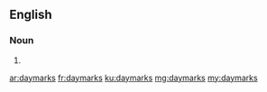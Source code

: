 ==English==

===Noun===
{{head|en|plural}}

# {{plural of|daymark|lang=en|nocat=1}}

[[ar:daymarks]]
[[fr:daymarks]]
[[ku:daymarks]]
[[mg:daymarks]]
[[my:daymarks]]